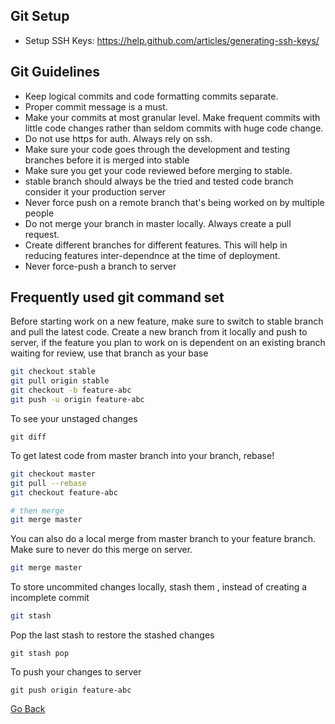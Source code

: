 ## Git Setup

- Setup SSH Keys: https://help.github.com/articles/generating-ssh-keys/

## Git Guidelines

- Keep logical commits and code formatting commits separate.
- Proper commit message is a must.
- Make your commits at most granular level. Make frequent commits with little code changes rather than seldom commits with huge code change.
- Do not use https for auth. Always rely on ssh.
- Make sure your code goes through the development and testing branches before it is merged into stable
- Make sure you get your code reviewed before merging to stable.
- stable branch should always be the tried and tested code branch consider it your production server
- Never force push on a remote branch that's being worked on by multiple people
- Do not merge your branch in master locally. Always create a pull request.
- Create different branches for different features. This will help in reducing features inter-dependnce at the time of deployment.
- Never force-push a branch to server

## Frequently used git command set

Before starting work on a new feature, make sure to switch to stable branch and pull the latest code.
Create a new branch from it locally and push to server, if the feature you plan to work on is dependent on an
existing branch waiting for review, use that branch as your base

```sh
git checkout stable
git pull origin stable
git checkout -b feature-abc
git push -u origin feature-abc
```

To see your unstaged changes

```
git diff
```

To get latest code from master branch into your branch, rebase!

```sh
git checkout master
git pull --rebase
git checkout feature-abc

# then merge
git merge master
```

You can also do a local merge from master branch to your feature branch. Make sure to never do this merge on server.

```sh
git merge master
```

To store uncommited changes locally, stash them , instead of creating a incomplete commit

```sh
git stash
```

Pop the last stash to restore the stashed changes

```
git stash pop
```

To push your changes to server

```
git push origin feature-abc
```

[Go Back](/)
